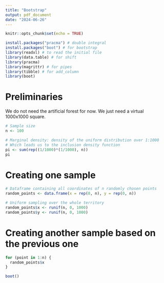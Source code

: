 ```yaml
---
title: "Bootstrap"
output: pdf_document
date: "2024-06-26"
---
```


```r
knitr::opts_chunk$set(echo = TRUE)
```

```r
install.packages("pracma") # double integral
install.packages("boot") # for bootstrap
library(readxl) # to read the initial file
library(data.table) # for shift
library(pracma)
library(magrittr) # for pipes
library(tibble) # for add_column
library(boot)
```

# Preliminaries

We do not need the artificial forest for now. We just need a virtual 1000x1000 square.

```r
# Sample size
n <- 100
```

```r
# Marginal density: density of the uniform distribution over 1:1000
# Which leads us to the inclusion density function
pi <- sum(rep((1/1000)*(1/1000), n))
pi
```

# Creating one sample

```r
# Dataframe containing all coordinates of n randomly chosen points
random_points <- data.frame(x = rep(0, n), y = rep(0, n))
```

```r
# Uniform sampling over the whole territory
random_points$x <- runif(n, 0, 1000)
random_points$y <- runif(n, 0, 1000)
```

# Creating another sample based on the previous one

```r
for (point in 1:n) {
  random_points$x
}
```

```r
boot()
```

```r

```

```r

```

```r

```

```r

```

```r

```
